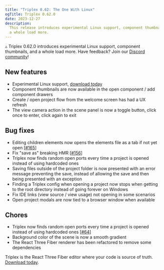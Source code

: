 ```yaml
---
title: "Triplex 0.62: The One With Linux"
ogTitle: Triplex 0.62.0
date: 2023-12-27
description:
  This release introduces experimental Linux support, component thumbnails, and
  a whole load more.
---
```


▵ Triplex 0.62.0 introduces experimental Linux support, component thumbnails,
and a whole load more. Have feedback? Join our
[Discord community](https://discord.gg/nBzRBUEs4b)!

## New features

- Experimental Linux support, [download today](/download)
- Component thumbnails are now available in the open component / add component
  drawers
- Create / open project flow from the welcome screen has had a UX refresh
- The view camera action in the scene panel is now a toggle button, click once
  to enter, click again to exit

## Bug fixes

- Editing children elements now opens the elements file as a tab if not yet open
  [[#165](https://github.com/try-triplex/triplex/issues/165)]
- Fix "save as" breaking HMR
  [[#156](https://github.com/try-triplex/triplex/issues/156)]
- Triplex now finds random open ports every time a project is opened instead of
  using hardcoded ones
- Saving files outside of the project folder is now presented with an error
  message preventing the save, instead of allowing the save and then being
  presented with an exception
- Finding a Triplex config when opening a project now stops when getting to the
  root directory instead of going forever on Windows
- Fix IDE links (view source / view usage) not opening in some scenarios
- Open project modals are now tied to a browser window when available

## Chores

- Triplex now finds random open ports every time a project is opened instead of
  using hardcoded ones [[#64](https://github.com/try-triplex/triplex/issues/64)]
- Background color of the scene is now a smooth gradient
- The React Three Fiber renderer has been refactored to remove some dependencies

Triplex is the React Three Fiber editor where your code is source of truth.
[Download today](/download).
